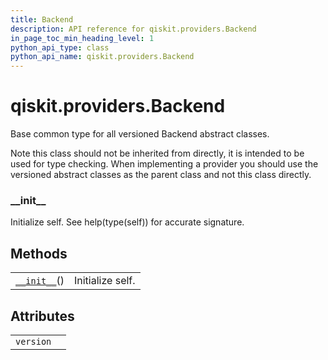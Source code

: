```yaml
---
title: Backend
description: API reference for qiskit.providers.Backend
in_page_toc_min_heading_level: 1
python_api_type: class
python_api_name: qiskit.providers.Backend
---
```


<span id="qiskit-providers-backend" />

# qiskit.providers.Backend

<Class id="qiskit.providers.Backend" isDedicatedPage={true} github="https://github.com/qiskit/qiskit/tree/stable/0.16/qiskit/providers/backend.py" signature="Backend">
  Base common type for all versioned Backend abstract classes.

  Note this class should not be inherited from directly, it is intended to be used for type checking. When implementing a provider you should use the versioned abstract classes as the parent class and not this class directly.

  ### \_\_init\_\_

  <Function id="qiskit.providers.Backend.__init__" signature="__init__()">
    Initialize self. See help(type(self)) for accurate signature.
  </Function>

  ## Methods

  |                                                                                        |                  |
  | -------------------------------------------------------------------------------------- | ---------------- |
  | [`__init__`](#qiskit.providers.Backend.__init__ "qiskit.providers.Backend.__init__")() | Initialize self. |

  ## Attributes

  |           |   |
  | --------- | - |
  | `version` |   |
</Class>

